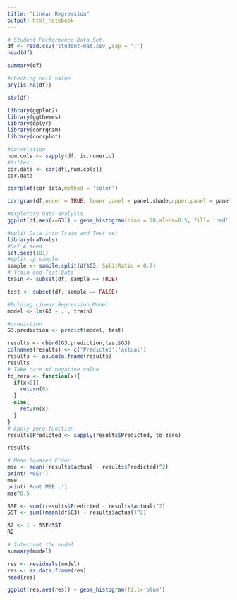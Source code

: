 ```yaml
---
title: "Linear Regression"
output: html_notebook
---
```


```r
# Student Performance Data Set.
df <- read.csv('student-mat.csv',sep = ';')
head(df)
```

```r
summary(df)
```

```r
#checking null value
any(is.na(df))
```

```r
str(df)
```

```r
library(ggplot2)
library(ggthemes)
library(dplyr)
library(corrgram)
library(corrplot)
```

```r
#Correlation
num.cols <- sapply(df, is.numeric)
#filter
cor.data <- cor(df[,num.cols])
cor.data
```

```r
corrplot(cor.data,method = 'color')
```

```r
corrgram(df,order = TRUE, lower.panel = panel.shade,upper.panel = panel.pie, text.panel = panel.txt)
```

```r
#explotory Data analysis
ggplot(df,aes(x=G3)) + geom_histogram(bins = 20,alpha=0.5, fill= 'red')
```

```r
#split Data into Train and Test set
library(caTools)
#Set A seed
set.seed(101)
#split up sample
sample <- sample.split(df$G3, SplitRatio = 0.7)
# Train and Test Data
train <- subset(df, sample == TRUE)

test <- subset(df, sample == FALSE)
```

```r
#Bulding Linear Regression Model
model <- lm(G3 ~ . , train)

#prediction
G3.prediction <- predict(model, test)

results <- cbind(G3.prediction,test$G3)
colnames(results) <- c('Predicted','actual')
results <- as.data.frame(results)
results
# Take care of negative value
to_zero <- function(x){
  if(x<0){
    return(0)
  }
  else{
    return(x)
  }
}
# Apply zero function
results$Predicted <- sapply(results$Predicted, to_zero)

results

# Mean Squared Error
mse <- mean((results$actual - results$Predicted)^2)
print('MSE:')
mse
print('Root MSE :')
mse^0.5

SSE <- sum((results$Predicted - results$actual)^2)
SST <- sum((mean(df$G3) - results$actual)^2)

R2 <- 1 - SSE/SST
R2
```

```r
# Interpret the model
summary(model)
```

```r
res <- residuals(model)
res <- as.data.frame(res)
head(res)
```

```r
ggplot(res,aes(res)) + geom_histogram(fill='blue')
```
